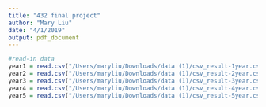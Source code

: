 ```yaml
---
title: "432 final project"
author: "Mary Liu"
date: "4/1/2019"
output: pdf_document
---
```

```r
#read-in data
year1 = read.csv("/Users/maryliu/Downloads/data (1)/csv_result-1year.csv")
year2 = read.csv("/Users/maryliu/Downloads/data (1)/csv_result-2year.csv")
year3 = read.csv("/Users/maryliu/Downloads/data (1)/csv_result-3year.csv")
year4 = read.csv("/Users/maryliu/Downloads/data (1)/csv_result-4year.csv")
year5 = read.csv("/Users/maryliu/Downloads/data (1)/csv_result-5year.csv")
```